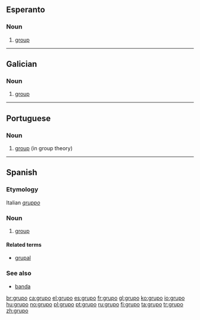 ==Esperanto==
===Noun===
{{eo-noun}}
# [[group]]

----

==Galician==

===Noun===
{{gl-noun|m}}

# [[group]]

----

==Portuguese==

===Noun===
{{infl|pt|noun|g=m}}

# [[group]] (in group theory)

{{tbot entry|Portuguese|group|2008|April|pt}}

----

==Spanish==

===Etymology===
Italian ''[[gruppo]]''

===Noun===
{{es-noun-m}}

# [[group]]

====Related terms====
* [[grupal]] {{pos_a}}

===See also===
* [[banda]] {{f}}

[[br:grupo]]
[[ca:grupo]]
[[el:grupo]]
[[es:grupo]]
[[fr:grupo]]
[[gl:grupo]]
[[ko:grupo]]
[[io:grupo]]
[[hu:grupo]]
[[no:grupo]]
[[pl:grupo]]
[[pt:grupo]]
[[ru:grupo]]
[[fi:grupo]]
[[ta:grupo]]
[[tr:grupo]]
[[zh:grupo]]